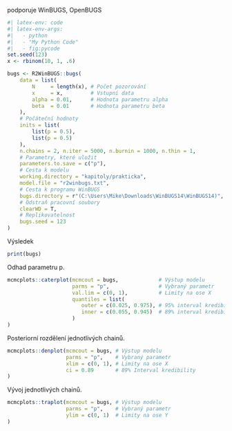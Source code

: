 podporuje WinBUGS, OpenBUGS

```{r r2winbugs, echo=TRUE}
#| latex-env: code
#| latex-env-args: 
#|   - python
#|   - "My Python Code"
#|   - fig:pycode
set.seed(123)
x <- rbinom(10, 1, .6)

bugs <- R2WinBUGS::bugs(
    data = list(
        N     = length(x), # Počet pozorování
        x     = x,         # Vstupní data
        alpha = 0.01,      # Hodnota parametru alpha
        beta  = 0.01       # Hodnota parametru beta
    ),
    # Počáteční hodnoty
    inits = list(
        list(p = 0.5),
        list(p = 0.5)
    ),
    n.chains = 2, n.iter = 5000, n.burnin = 1000, n.thin = 1,
    # Parametry, které uložit
    parameters.to.save = c("p"),
    # Cesta k modelu
    working.directory = "kapitoly/prakticka",
    model.file = "r2winbugs.txt",
    # Cesta k programu WinBUGS
    bugs.directory = r"(C:\Users\Mike\Downloads\WinBUGS14\WinBUGS14)",
    # Odstraň pracovní soubory
    clearWD = T,
    # Replikovatelnost
    bugs.seed = 123
)
```

Výsledek

```{r echo=TRUE}
print(bugs)
```

Odhad parametru p.

```{r echo=TRUE}
mcmcplots::caterplot(mcmcout = bugs,             # Výstup modelu
                     parms = "p",                # Vybraný parametr
                     val.lim = c(0, 1),          # Limity na ose X
                     quantiles = list(
                        outer = c(0.025, 0.975), # 95% interval kredibility
                        inner = c(0.055, 0.945)  # 89% interval kredibility
                     )
)
```

Posteriorní rozdělení jednotlivých chainů.

```{r echo=TRUE}
mcmcplots::denplot(mcmcout = bugs, # Výstup modelu
                   parms = "p",    # Vybraný parametr
                   xlim = c(0, 1), # Limity na ose X
                   ci = 0.89       # 89% Interval kredibility
)
```

Vývoj jednotlivých chainů.

```{r echo=TRUE}
mcmcplots::traplot(mcmcout = bugs, # Výstup modelu
                   parms = "p",    # Vybraný parametr
                   ylim = c(0, 1)  # Limity na ose Y
)
```
